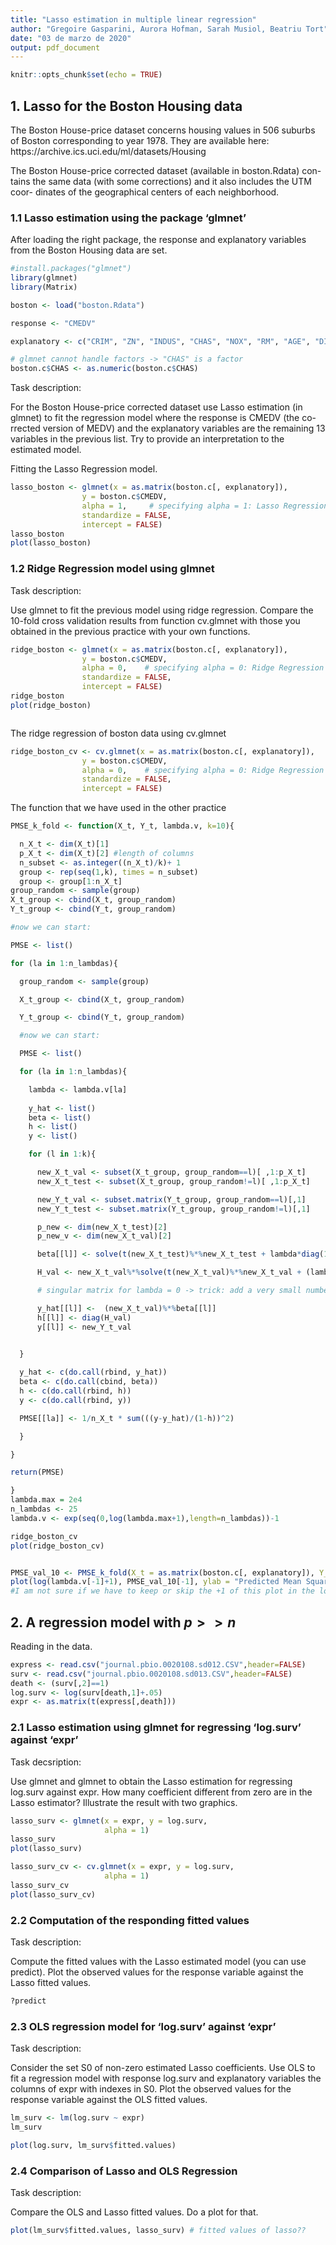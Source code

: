 ```yaml
---
title: "Lasso estimation in multiple linear regression"
author: "Gregoire Gasparini, Aurora Hofman, Sarah Musiol, Beatriu Tort"
date: "03 de marzo de 2020"
output: pdf_document
---
```


```r
knitr::opts_chunk$set(echo = TRUE)
```


## 1. Lasso for the Boston Housing data 
The Boston House-price dataset concerns housing values in 506 suburbs of Boston corresponding to year 1978. They are available here:
   https://archive.ics.uci.edu/ml/datasets/Housing

The Boston House-price corrected dataset (available in boston.Rdata) con- tains the same data (with some corrections) and it also includes the UTM coor- dinates of the geographical centers of each neighborhood.

### 1.1 Lasso estimation using the package 'glmnet'
After loading the right package, the response and explanatory variables from the Boston Housing data are set.
```r
#install.packages("glmnet")
library(glmnet)
library(Matrix)

boston <- load("boston.Rdata")

response <- "CMEDV"

explanatory <- c("CRIM", "ZN", "INDUS", "CHAS", "NOX", "RM", "AGE", "DIS", "RAD", "TAX", "PTRATIO", "B", "LSTAT")

# glmnet cannot handle factors -> "CHAS" is a factor
boston.c$CHAS <- as.numeric(boston.c$CHAS)
```

Task description: 

For the Boston House-price corrected dataset use Lasso estimation (in glmnet) to fit the regression model where the response is CMEDV (the co- rrected version of MEDV) and the explanatory variables are the remaining 13 variables in the previous list. Try to provide an interpretation to the estimated model.


Fitting the Lasso Regression model.
```r
lasso_boston <- glmnet(x = as.matrix(boston.c[, explanatory]), 
                y = boston.c$CMEDV,
                alpha = 1,     # specifying alpha = 1: Lasso Regression
                standardize = FALSE,
                intercept = FALSE)
lasso_boston
plot(lasso_boston)


```


### 1.2 Ridge Regression model using glmnet
Task description: 

Use glmnet to fit the previous model using ridge regression. Compare the 10-fold cross validation results from function cv.glmnet with those you obtained in the previous practice with your own functions.

```r
ridge_boston <- glmnet(x = as.matrix(boston.c[, explanatory]), 
                y = boston.c$CMEDV,
                alpha = 0,    # specifying alpha = 0: Ridge Regression
                standardize = FALSE,
                intercept = FALSE)
ridge_boston 
plot(ridge_boston)



```

The ridge regression of boston data using cv.glmnet
```r
ridge_boston_cv <- cv.glmnet(x = as.matrix(boston.c[, explanatory]), 
                y = boston.c$CMEDV,
                alpha = 0,    # specifying alpha = 0: Ridge Regression
                standardize = FALSE,
                intercept = FALSE)

```

The function that we have used in the other practice
```r
PMSE_k_fold <- function(X_t, Y_t, lambda.v, k=10){

  n_X_t <- dim(X_t)[1]
  p_X_t <- dim(X_t)[2] #length of columns
  n_subset <- as.integer((n_X_t)/k)+ 1
  group <- rep(seq(1,k), times = n_subset)
  group <- group[1:n_X_t]
group_random <- sample(group)
X_t_group <- cbind(X_t, group_random)
Y_t_group <- cbind(Y_t, group_random)

#now we can start:

PMSE <- list()

for (la in 1:n_lambdas){

  group_random <- sample(group)

  X_t_group <- cbind(X_t, group_random)

  Y_t_group <- cbind(Y_t, group_random)

  #now we can start:

  PMSE <- list()

  for (la in 1:n_lambdas){

    lambda <- lambda.v[la]
    
    y_hat <- list()
    beta <- list() 
    h <- list()
    y <- list()

    for (l in 1:k){

      new_X_t_val <- subset(X_t_group, group_random==l)[ ,1:p_X_t]
      new_X_t_test <- subset(X_t_group, group_random!=l)[ ,1:p_X_t]

      new_Y_t_val <- subset.matrix(Y_t_group, group_random==l)[,1]
      new_Y_t_test <- subset.matrix(Y_t_group, group_random!=l)[,1]

      p_new <- dim(new_X_t_test)[2]
      p_new_v <- dim(new_X_t_val)[2]

      beta[[l]] <- solve(t(new_X_t_test)%*%new_X_t_test + lambda*diag(1,p_new))%*% t(new_X_t_test)%*%(new_Y_t_test)

      H_val <- new_X_t_val%*%solve(t(new_X_t_val)%*%new_X_t_val + (lambda+1e-13)*diag(1,p_new_v))%*% t(new_X_t_val) 

      # singular matrix for lambda = 0 -> trick: add a very small number 

      y_hat[[l]] <-  (new_X_t_val)%*%beta[[l]]
      h[[l]] <- diag(H_val)
      y[[l]] <- new_Y_t_val 

      
  }

  y_hat <- c(do.call(rbind, y_hat))
  beta <- c(do.call(cbind, beta))
  h <- c(do.call(rbind, h))
  y <- c(do.call(rbind, y))

  PMSE[[la]] <- 1/n_X_t * sum(((y-y_hat)/(1-h))^2)

  }

}

return(PMSE)

}
lambda.max = 2e4
n_lambdas <- 25
lambda.v <- exp(seq(0,log(lambda.max+1),length=n_lambdas))-1
```

```r
ridge_boston_cv
plot(ridge_boston_cv)


PMSE_val_10 <- PMSE_k_fold(X_t = as.matrix(boston.c[, explanatory]), Y_t = boston.c$CMEDV, lambda.v = lambda.v, k = 10)
plot(log(lambda.v[-1]+1), PMSE_val_10[-1], ylab = "Predicted Mean Squarred Error", xlab = "log(Lambda+1)", main = "10-fold of Validation set")
#I am not sure if we have to keep or skip the +1 of this plot in the log(lambda)

```


## 2. A regression model with $p >> n$
Reading in the data.
```r
express <- read.csv("journal.pbio.0020108.sd012.CSV",header=FALSE)
surv <- read.csv("journal.pbio.0020108.sd013.CSV",header=FALSE)
death <- (surv[,2]==1)
log.surv <- log(surv[death,1]+.05)
expr <- as.matrix(t(express[,death]))
```


### 2.1 Lasso estimation using glmnet for regressing 'log.surv' against 'expr'
Task decsription: 

Use glmnet and glmnet to obtain the Lasso estimation for regressing log.surv against expr. How many coefficient different from zero are in the Lasso estimator? Illustrate the result with two graphics.

```r
lasso_surv <- glmnet(x = expr, y = log.surv,
                     alpha = 1)
lasso_surv
plot(lasso_surv)

lasso_surv_cv <- cv.glmnet(x = expr, y = log.surv,
                     alpha = 1)
lasso_surv_cv
plot(lasso_surv_cv)

```


### 2.2 Computation of the responding fitted values
Task description: 

Compute the fitted values with the Lasso estimated model (you can use predict). Plot the observed values for the response variable against the Lasso fitted values.

```r
?predict

```



### 2.3 OLS regression model for 'log.surv' against 'expr'
Task description: 

Consider the set S0 of non-zero estimated Lasso coefficients. Use OLS to fit a regression model with response log.surv and explanatory variables the columns of expr with indexes in S0. Plot the observed values for the response variable against the OLS fitted values.

```r
lm_surv <- lm(log.surv ~ expr)
lm_surv

plot(log.surv, lm_surv$fitted.values)
```


### 2.4 Comparison of Lasso and OLS Regression
Task description: 

Compare the OLS and Lasso fitted values. Do a plot for that.

```r
plot(lm_surv$fitted.values, lasso_surv) # fitted values of lasso??
```



